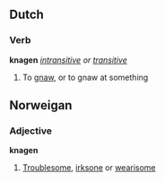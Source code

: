 ==Dutch==
===Verb===
'''knagen''' ''[[intransitive]] or [[transitive]]''
# To [[gnaw]], or to gnaw at something
==Norweigan==
===Adjective===
'''knagen'''
# [[Troublesome]], [[irksone]] or [[wearisome]]